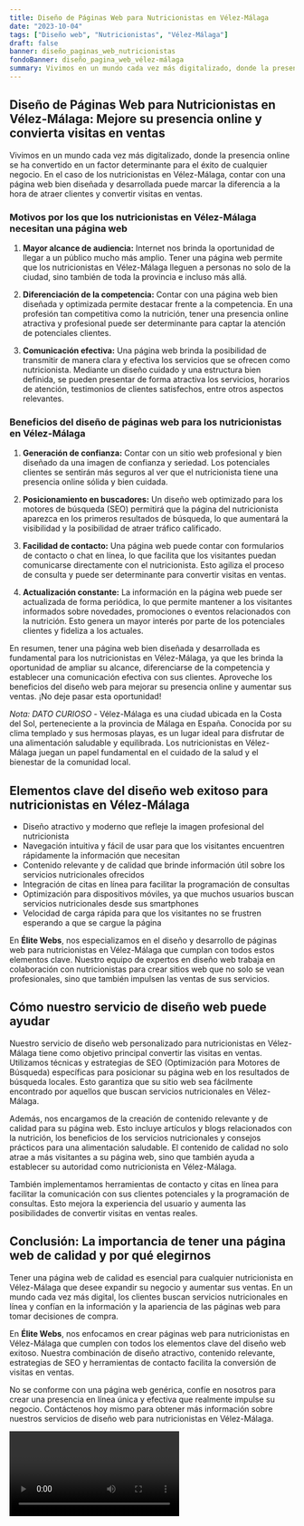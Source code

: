 ```yaml
---
title: Diseño de Páginas Web para Nutricionistas en Vélez-Málaga
date: "2023-10-04"
tags: ["Diseño web", "Nutricionistas", "Vélez-Málaga"]
draft: false
banner: diseño_paginas_web_nutricionistas
fondoBanner: diseño_pagina_web_vélez-málaga
summary: Vivimos en un mundo cada vez más digitalizado, donde la presencia online se ha convertido en un factor determinante para el éxito de cualquier negocio. En el caso de los nutricionistas en VélezMálaga, contar con una página web bien diseñada y desarrollada puede marcar la diferencia a la hora de atraer clientes y convertir visitas en ventas.
---
```



## Diseño de Páginas Web para Nutricionistas en Vélez-Málaga: Mejore su presencia online y convierta visitas en ventas

Vivimos en un mundo cada vez más digitalizado, donde la presencia online se ha convertido en un factor determinante para el éxito de cualquier negocio. En el caso de los nutricionistas en Vélez-Málaga, contar con una página web bien diseñada y desarrollada puede marcar la diferencia a la hora de atraer clientes y convertir visitas en ventas.

### Motivos por los que los nutricionistas en Vélez-Málaga necesitan una página web

1. **Mayor alcance de audiencia:** Internet nos brinda la oportunidad de llegar a un público mucho más amplio. Tener una página web permite que los nutricionistas en Vélez-Málaga lleguen a personas no solo de la ciudad, sino también de toda la provincia e incluso más allá.

2. **Diferenciación de la competencia:** Contar con una página web bien diseñada y optimizada permite destacar frente a la competencia. En una profesión tan competitiva como la nutrición, tener una presencia online atractiva y profesional puede ser determinante para captar la atención de potenciales clientes.

3. **Comunicación efectiva:** Una página web brinda la posibilidad de transmitir de manera clara y efectiva los servicios que se ofrecen como nutricionista. Mediante un diseño cuidado y una estructura bien definida, se pueden presentar de forma atractiva los servicios, horarios de atención, testimonios de clientes satisfechos, entre otros aspectos relevantes.

### Beneficios del diseño de páginas web para los nutricionistas en Vélez-Málaga

1. **Generación de confianza:** Contar con un sitio web profesional y bien diseñado da una imagen de confianza y seriedad. Los potenciales clientes se sentirán más seguros al ver que el nutricionista tiene una presencia online sólida y bien cuidada.

2. **Posicionamiento en buscadores:** Un diseño web optimizado para los motores de búsqueda (SEO) permitirá que la página del nutricionista aparezca en los primeros resultados de búsqueda, lo que aumentará la visibilidad y la posibilidad de atraer tráfico calificado.

3. **Facilidad de contacto:** Una página web puede contar con formularios de contacto o chat en línea, lo que facilita que los visitantes puedan comunicarse directamente con el nutricionista. Esto agiliza el proceso de consulta y puede ser determinante para convertir visitas en ventas.

4. **Actualización constante:** La información en la página web puede ser actualizada de forma periódica, lo que permite mantener a los visitantes informados sobre novedades, promociones o eventos relacionados con la nutrición. Esto genera un mayor interés por parte de los potenciales clientes y fideliza a los actuales.

En resumen, tener una página web bien diseñada y desarrollada es fundamental para los nutricionistas en Vélez-Málaga, ya que les brinda la oportunidad de ampliar su alcance, diferenciarse de la competencia y establecer una comunicación efectiva con sus clientes. Aproveche los beneficios del diseño web para mejorar su presencia online y aumentar sus ventas. ¡No deje pasar esta oportunidad!

_Nota: DATO CURIOSO_ - Vélez-Málaga es una ciudad ubicada en la Costa del Sol, perteneciente a la provincia de Málaga en España. Conocida por su clima templado y sus hermosas playas, es un lugar ideal para disfrutar de una alimentación saludable y equilibrada. Los nutricionistas en Vélez-Málaga juegan un papel fundamental en el cuidado de la salud y el bienestar de la comunidad local.

<GifSeo />

<Cta />

## Elementos clave del diseño web exitoso para nutricionistas en Vélez-Málaga

- Diseño atractivo y moderno que refleje la imagen profesional del nutricionista
- Navegación intuitiva y fácil de usar para que los visitantes encuentren rápidamente la información que necesitan
- Contenido relevante y de calidad que brinde información útil sobre los servicios nutricionales ofrecidos
- Integración de citas en línea para facilitar la programación de consultas
- Optimización para dispositivos móviles, ya que muchos usuarios buscan servicios nutricionales desde sus smartphones
- Velocidad de carga rápida para que los visitantes no se frustren esperando a que se cargue la página

En **Élite Webs**, nos especializamos en el diseño y desarrollo de páginas web para nutricionistas en Vélez-Málaga que cumplan con todos estos elementos clave. Nuestro equipo de expertos en diseño web trabaja en colaboración con nutricionistas para crear sitios web que no solo se vean profesionales, sino que también impulsen las ventas de sus servicios.

## Cómo nuestro servicio de diseño web puede ayudar

Nuestro servicio de diseño web personalizado para nutricionistas en Vélez-Málaga tiene como objetivo principal convertir las visitas en ventas. Utilizamos técnicas y estrategias de SEO (Optimización para Motores de Búsqueda) específicas para posicionar su página web en los resultados de búsqueda locales. Esto garantiza que su sitio web sea fácilmente encontrado por aquellos que buscan servicios nutricionales en Vélez-Málaga.

Además, nos encargamos de la creación de contenido relevante y de calidad para su página web. Esto incluye artículos y blogs relacionados con la nutrición, los beneficios de los servicios nutricionales y consejos prácticos para una alimentación saludable. El contenido de calidad no solo atrae a más visitantes a su página web, sino que también ayuda a establecer su autoridad como nutricionista en Vélez-Málaga.

También implementamos herramientas de contacto y citas en línea para facilitar la comunicación con sus clientes potenciales y la programación de consultas. Esto mejora la experiencia del usuario y aumenta las posibilidades de convertir visitas en ventas reales.

## Conclusión: La importancia de tener una página web de calidad y por qué elegirnos

Tener una página web de calidad es esencial para cualquier nutricionista en Vélez-Málaga que desee expandir su negocio y aumentar sus ventas. En un mundo cada vez más digital, los clientes buscan servicios nutricionales en línea y confían en la información y la apariencia de las páginas web para tomar decisiones de compra.

En **Élite Webs**, nos enfocamos en crear páginas web para nutricionistas en Vélez-Málaga que cumplen con todos los elementos clave del diseño web exitoso. Nuestra combinación de diseño atractivo, contenido relevante, estrategias de SEO y herramientas de contacto facilita la conversión de visitas en ventas.

No se conforme con una página web genérica, confíe en nosotros para crear una presencia en línea única y efectiva que realmente impulse su negocio. Contáctenos hoy mismo para obtener más información sobre nuestros servicios de diseño web para nutricionistas en Vélez-Málaga.

<Video />

<CtaBot job="Nutricionistas" city="Vélez-Málaga" />

<Gmaps query="Vélez-Málaga+españa+maps" />
